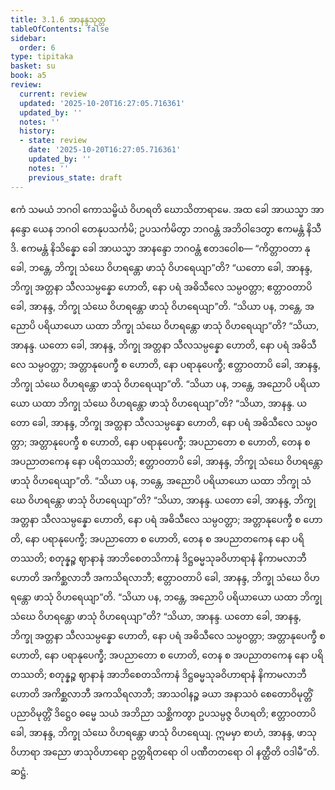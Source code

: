 ```yaml
---
title: 3.1.6 အာနန္ဒသုတ္တ
tableOfContents: false
sidebar:
  order: 6
type: tipitaka
basket: su
book: a5
review:
  current: review
  updated: '2025-10-20T16:27:05.716361'
  updated_by: ''
  notes: ''
  history:
  - state: review
    date: '2025-10-20T16:27:05.716361'
    updated_by: ''
    notes: ''
    previous_state: draft
---
```



<DynamicBreadcrumb />


<ReviewStatus review={frontmatter.review} showDetails={true} />

<HypothesisAnnotation frontmatter={frontmatter} />

<Division number="106" book="a5" e="ch" v="16" p="117">

<Paragraph number="641" book="a5">
ဧကံ သမယံ ဘဂဝါ ကောသမ္ဗိယံ ဝိဟရတိ ဃောသိတာရာမေ. အထ ခေါ အာယသ္မာ အာနန္ဒော ယေန ဘဂဝါ တေနုပသင်္ကမိ; ဥပသင်္ကမိတွာ ဘဂဝန္တံ အဘိဝါဒေတွာ ဧကမန္တံ နိသီဒိ. ဧကမန္တံ နိသိန္နော ခေါ အာယသ္မာ အာနန္ဒော ဘဂဝန္တံ ဧတဒဝေါစ—
</Paragraph>

<Paragraph number="642" book="a5">
“ကိတ္တာဝတာ နု ခေါ, ဘန္တေ, ဘိက္ခု သံဃေ ဝိဟရန္တော ဖာသုံ ဝိဟရေယျာ”တိ? “ယတော ခေါ, အာနန္ဒ, ဘိက္ခု အတ္တနာ သီလသမ္ပန္နော ဟောတိ, နော ပရံ အဓိသီလေ သမ္ပဝတ္တာ; ဧတ္တာဝတာပိ ခေါ, အာနန္ဒ, ဘိက္ခု သံဃေ ဝိဟရန္တော ဖာသုံ ဝိဟရေယျာ”တိ.
</Paragraph>

<Paragraph number="643" book="a5">
“သိယာ ပန, ဘန္တေ, အညောပိ ပရိယာယော ယထာ ဘိက္ခု သံဃေ ဝိဟရန္တော ဖာသုံ ဝိဟရေယျာ”တိ? “သိယာ, အာနန္ဒ. ယတော ခေါ, အာနန္ဒ, ဘိက္ခု အတ္တနာ သီလသမ္ပန္နော ဟောတိ, နော ပရံ အဓိသီလေ သမ္ပဝတ္တာ; အတ္တာနုပေက္ခီ စ ဟောတိ, နော ပရာနုပေက္ခီ; ဧတ္တာဝတာပိ ခေါ, အာနန္ဒ, ဘိက္ခု သံဃေ ဝိဟရန္တော ဖာသုံ ဝိဟရေယျာ”တိ.
</Paragraph>

<Paragraph number="644" book="a5">
“သိယာ ပန, ဘန္တေ, အညောပိ ပရိယာယော ယထာ ဘိက္ခု သံဃေ ဝိဟရန္တော ဖာသုံ ဝိဟရေယျာ”တိ? “သိယာ, အာနန္ဒ. ယတော ခေါ, အာနန္ဒ, ဘိက္ခု အတ္တနာ သီလသမ္ပန္နော ဟောတိ, နော ပရံ အဓိသီလေ သမ္ပဝတ္တာ; အတ္တာနုပေက္ခီ စ ဟောတိ, နော ပရာနုပေက္ခီ; အပညာတော စ ဟောတိ, တေန စ အပညာတကေန နော ပရိတဿတိ; ဧတ္တာဝတာပိ ခေါ, အာနန္ဒ, ဘိက္ခု သံဃေ ဝိဟရန္တော ဖာသုံ ဝိဟရေယျာ”တိ.
</Paragraph>

<Paragraph number="645" book="a5">
“သိယာ ပန, ဘန္တေ, အညောပိ ပရိယာယော ယထာ ဘိက္ခု သံဃေ ဝိဟရန္တော ဖာသုံ ဝိဟရေယျာ”တိ? “သိယာ, အာနန္ဒ. ယတော ခေါ, အာနန္ဒ, ဘိက္ခု အတ္တနာ သီလသမ္ပန္နော ဟောတိ, နော ပရံ အဓိသီလေ သမ္ပဝတ္တာ; အတ္တာနုပေက္ခီ စ ဟောတိ, နော ပရာနုပေက္ခီ; အပညာတော စ ဟောတိ, တေန စ အပညာတကေန နော ပရိတဿတိ; စတုန္နဉ္စ ဈာနာနံ အာဘိစေတသိကာနံ ဒိဋ္ဌဓမ္မသုခဝိဟာရာနံ နိကာမလာဘီ ဟောတိ အကိစ္ဆလာဘီ အကသိရလာဘီ; ဧတ္တာဝတာပိ ခေါ, အာနန္ဒ, ဘိက္ခု သံဃေ ဝိဟရန္တော ဖာသုံ ဝိဟရေယျာ”တိ.
</Paragraph>

<Paragraph number="646" book="a5">
“သိယာ ပန, ဘန္တေ, အညောပိ ပရိယာယော ယထာ ဘိက္ခု သံဃေ ဝိဟရန္တော ဖာသုံ ဝိဟရေယျာ”တိ? “သိယာ, အာနန္ဒ. ယတော ခေါ, အာနန္ဒ, ဘိက္ခု အတ္တနာ သီလသမ္ပန္နော ဟောတိ, နော ပရံ အဓိသီလေ သမ္ပဝတ္တာ; အတ္တာနုပေက္ခီ စ ဟောတိ, နော ပရာနုပေက္ခီ; အပညာတော စ ဟောတိ, တေန စ အပညာတကေန နော ပရိတဿတိ; စတုန္နဉ္စ ဈာနာနံ အာဘိစေတသိကာနံ ဒိဋ္ဌဓမ္မသုခဝိဟာရာနံ နိကာမလာဘီ ဟောတိ အကိစ္ဆလာဘီ အကသိရလာဘီ; အာသဝါနဉ္စ ခယာ အနာသဝံ စေတောဝိမုတ္တိံ ပညာဝိမုတ္တိံ ဒိဋ္ဌေဝ ဓမ္မေ သယံ အဘိညာ သစ္ဆိကတွာ ဥပသမ္ပဇ္ဇ ဝိဟရတိ; ဧတ္တာဝတာပိ ခေါ, အာနန္ဒ, ဘိက္ခု သံဃေ ဝိဟရန္တော ဖာသုံ ဝိဟရေယျ.
</Paragraph>

<Paragraph number="647" book="a5">
ဣမမှာ စာဟံ, အာနန္ဒ, ဖာသုဝိဟာရာ အညော ဖာသုဝိဟာရော ဥတ္တရိတရော ဝါ ပဏီတတရော ဝါ နတ္ထီတိ ဝဒါမီ”တိ.

</Paragraph>
</Division>

<Paragraph number="648" type="center" book="a5">
ဆဋ္ဌံ.
</Paragraph>